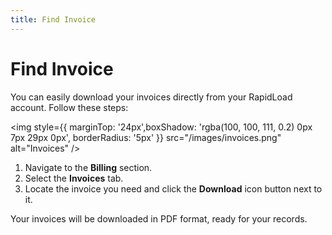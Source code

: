 ```yaml
---
title: Find Invoice
--- 
```


# Find Invoice

You can easily download your invoices directly from your RapidLoad account. Follow these steps:

<img style={{ marginTop: '24px',boxShadow: 'rgba(100, 100, 111, 0.2) 0px 7px 29px 0px',
borderRadius: '5px' }} 
src="/images/invoices.png" alt="Invoices" />


1. Navigate to the **Billing** section.
2. Select the **Invoices** tab.
3. Locate the invoice you need and click the **Download** icon button next to it.

Your invoices will be downloaded in PDF format, ready for your records.